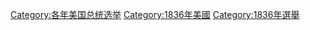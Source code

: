 {{catmore}}

[[Category:各年美国总统选举|Category:各年美国总统选举]]
[[Category:1836年美國|Category:1836年美國]]
[[Category:1836年選舉|Category:1836年選舉]]